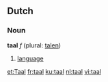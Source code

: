 ==Dutch==
===Noun===
'''taal''' ''f'' (plural: [[talen]])

# [[language]]

[[et:Taal]]
[[fr:taal]]
[[ku:taal]]
[[nl:taal]]
[[vi:taal]]